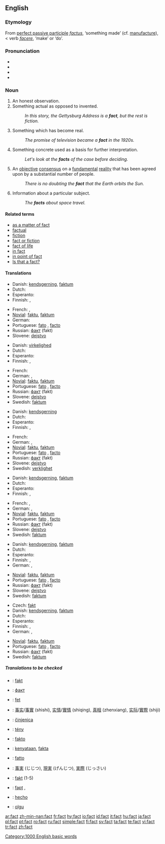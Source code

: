 {{wikipedia}}
==English==

{{rank|least|person|case|313|fact|known|thee|hope}}

===Etymology===
From {{L.}} [[perfect passive participle]] ''[[factus]]'', ‘something made’ (cf. [[manufacture]]), < verb ''[[facere]]'', ‘make’ or ‘do’.

===Pronunciation===
* {{IPA|/fækt/}}
* {{SAMPA|/f{kt/}}
* {{audio|en-us-fact.ogg|Audio (US)}}
* {{rhymes|ækt}}

===Noun===
{{en-noun}}

{{rft}}
# An honest observation.
# Something actual as opposed to invented.
#: ''In this story, the Gettysburg Address is a '''fact''', but the rest is fiction.''
# Something which has become real.
#: ''The promise of television became a '''fact''' in the 1920s.''
# Something concrete used as a basis for further interpretation.
#: ''Let's look at the '''facts''' of the case before deciding.''
# An [[objective]] [[consensus]] on a [[fundamental]] [[reality]] that has been agreed upon by a substantial number of people.
#: ''There is no doubting the '''fact''' that the Earth orbits the Sun.''
# Information about a particular subject.
#: ''The '''facts''' about space travel.''

====Related terms====
*[[as a matter of fact]]
*[[factual]]
*[[fiction]]
*[[fact or fiction]]
*[[fact of life]]
*[[in fact]]
*[[in point of fact]]
*[[Is that a fact?]]

====Translations====
{{trans-top|An honest observation}}
* Danish: [[kendsgerning]], [[faktum#Danish|faktum]]
* Dutch: {{t+|nl|feit|n}}
* Esperanto: {{t-|eo|fakto|xs=Esperanto}}
* Finnish: {{t+|fi|tosiasia}}, {{t+|fi|fakta}}
{{trans-mid}}
* French: {{t+|fr|fait|m}}, {{t+|fr|vérité|f}}
* [[Novial]]: [[faktu]], [[faktum##Novial|faktum]]
* German: {{t|Tatsache}} {{f}}
* Portuguese: [[fato]] {{m}} {{italbrac|Brazil}}, [[facto]] {{m}} {{italbrac|Portugal}}
* Russian: [[факт]] (fakt) {{m}}
* Slovene: [[dejstvo]] {{n}}
{{trans-bottom}}

{{trans-top|Something actual}}
* Danish: [[virkelighed]]
* Dutch: {{t+|nl|feit|n}}
* Esperanto: {{t-|eo|fakto|xs=Esperanto}}
* Finnish: {{t+|fi|tosiasia}}, {{t+|fi|fakta}}
{{trans-mid}}
* French: {{t+|fr|fait|m}}
* German: {{t|de|Tatsache}} {{f}}, {{t|de|Fakt}} {{m}}
* [[Novial]]: [[faktu]], [[faktum#Novial|faktum]]
* Portuguese: [[fato]] {{m}} {{italbrac|Brazil}}, [[facto]] {{m}} {{italbrac|Portugal}}
* Russian: [[факт]] (fakt) {{m}}
* Slovene: [[dejstvo]] {{n}}
* Swedish: [[faktum#Swedish|faktum]]
{{trans-bottom}}

{{trans-top|Something which has become real}}
* Danish: [[kendsgerning]]
* Dutch: {{t+|nl|feit|n}}
* Esperanto: {{t-|eo|fakto|xs=Esperanto}}
* Finnish: {{t+|fi|tosiasia}}, {{t+|fi|fakta}}
{{trans-mid}}
* French: {{t+|fr|fait|m}}
* German: {{t|de|Fakt|m}}, {{t|de|Tatsache|f}}
* [[Novial]]: [[faktu]], [[faktum#Novial|faktum]]
* Portuguese: [[fato]] {{m}} {{italbrac|Brazil}}, [[facto]] {{m}} {{italbrac|Portugal}}
* Russian: [[факт]] (fakt) {{m}}
* Slovene: [[dejstvo]] {{n}}
* Swedish: [[verklighet]]
{{trans-bottom}}

{{trans-top|Something concrete used as a basis for further interpretation}}
* Danish: [[kendsgerning]], [[faktum#Danish|faktum]]
* Dutch: {{t+|nl|feit|n}}
* Esperanto: {{t-|eo|fakto|xs=Esperanto}}
* Finnish: {{t+|fi|tosiasia}}, {{t+|fi|fakta}}
{{trans-mid}}
* French: {{t+|fr|fait|m}}, {{t+|fr|vérité|f}}
* German: {{t|de|Faktum|n}}, {{t|de|Tatsache|f}}
* [[Novial]]: [[faktu]], [[faktum#Novial|faktum]]
* Portuguese: [[fato]] {{m}} {{italbrac|Brazil}}, [[facto]] {{m}} {{italbrac|Portugal}}
* Russian: [[факт]] (fakt) {{m}}
* Slovene: [[dejstvo]] {{n}}
* Swedish: [[faktum#Swedish|faktum]]
{{trans-bottom}}

{{trans-top|An objective consensus on a fundamental reality}}
* Danish: [[kendsgerning]], [[faktum#Danish|faktum]]
* Dutch: {{t+|nl|feit|n}}
* Esperanto: {{t-|eo|fakto|xs=Esperanto}}
* Finnish: {{t+|fi|tosiasia}}, {{t+|fi|fakta}}
* German: {{t|de|Faktum|n}}, {{t|de|Tatsache|f}}
{{trans-mid}}
* [[Novial]]: [[faktu]], [[faktum#Novial|faktum]]
* Portuguese: [[fato]] {{m}} {{italbrac|Brazil}}, [[facto]] {{m}} {{italbrac|Portugal}}
* Russian: [[факт]] (fakt) {{m}}
* Slovene: [[dejstvo]] {{n}}
* Swedish: [[faktum#Swedish|faktum]]
{{trans-bottom}}

{{trans-top|Information about a particular subject}}
* Czech: [[fakt#Czech|fakt]] {{m}}
* Danish: [[kendsgerning]], [[faktum#Danish|faktum]]
* Dutch: {{t+|nl|feit|n}}
* Esperanto: {{t-|eo|fakto|xs=Esperanto}}
* Finnish: {{t+|fi|tieto}}, {{t+|fi|tosiasia}}
* German: {{t|de|Faktum|n}}, {{t|de|Tatsache|f}}
{{trans-mid}}
* [[Novial]]: [[faktu]], [[faktum#Novial|faktum]]
* Portuguese: [[fato]] {{m}} {{italbrac|Brazil}}, [[facto]] {{m}} {{italbrac|Portugal}}
* Russian: [[факт]] (fakt) {{m}}
* Swedish: [[faktum#Swedish|faktum]]
{{trans-bottom}}

=====Translations to be checked=====
{{checktrans}}
{{trans-top|Translations to be categorized}}
*{{ttbc|Albanian}}: [[fakt#Albanian|fakt]] {{m}}
*{{ttbc|Bulgarian}}: [[факт#Bulgarian|факт]] {{m}}
*{{ttbc|Catalan}}: [[fet]] {{m}}
*{{ttbc|Chinese}}: [[事实]]/[[事實]] (shìshí), [[实情]]/[[實情]] (shiqing), [[真相]] (zhenxiang), [[实际]]/[[實際]] (shiji)
*{{ttbc|Croatian}}: [[činjenica]] {{f}}
*{{ttbc|Hungarian}}: [[tény]]
*{{ttbc|Ido}}: [[fakto#ido|fakto]]
*{{ttbc|Indonesian}}: [[kenyataan]], [[fakta#Indonesian|fakta]]
*{{ttbc|Italian}}: [[fatto]] {{f}}
*{{ttbc|Japanese}}: [[事実]] (じじつ), [[現実]] (げんじつ), [[実際]] (じっさい)
*{{ttbc|Polish}}: [[fakt#Polish|fakt]] {{m}} (1-5)
*{{ttbc|Romanian}}: [[fapt]] {{m}}, {{f}}
*{{ttbc|Spanish}}: [[hecho]] {{m}}
*{{ttbc|Turkish}}: [[olgu]]
{{trans-bottom}}

[[Category:1000 English basic words]]

[[ar:fact]]
[[zh-min-nan:fact]]
[[fr:fact]]
[[hy:fact]]
[[io:fact]]
[[id:fact]]
[[it:fact]]
[[hu:fact]]
[[ja:fact]]
[[pl:fact]]
[[pt:fact]]
[[ro:fact]]
[[ru:fact]]
[[simple:fact]]
[[fi:fact]]
[[sv:fact]]
[[ta:fact]]
[[te:fact]]
[[vi:fact]]
[[tr:fact]]
[[zh:fact]]